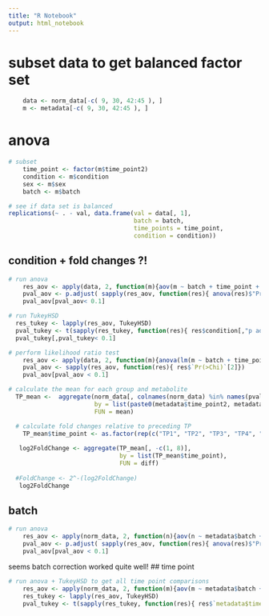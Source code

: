```yaml
---
title: "R Notebook"
output: html_notebook
---
```


# subset data to get balanced factor set
```r
    data <- norm_data[-c( 9, 30, 42:45 ), ]
    m <- metadata[-c( 9, 30, 42:45 ), ]
```
# anova
```r
# subset
    time_point <- factor(m$time_point2)
    condition <- m$condition
    sex <- m$sex
    batch <- m$batch
```
```r
# see if data set is balanced
replications(~ . - val, data.frame(val = data[, 1],
                                   batch = batch,
                                   time_points = time_point,
                                   condition = condition))
```
## condition + fold changes ?!
```r
# run anova
    res_aov <- apply(data, 2, function(m){aov(m ~ batch + time_point + condition)})
    pval_aov <- p.adjust( sapply(res_aov, function(res){ anova(res)$"Pr(>F)"[3]}) ) # [1]sex, [2]time_point, [3]condition
    pval_aov[pval_aov< 0.1]
```
```r
# run TukeyHSD
  res_tukey <- lapply(res_aov, TukeyHSD)
  pval_tukey <- t(sapply(res_tukey, function(res){ res$condition[,"p adj"] }))
  pval_tukey[,pval_tukey< 0.1]
```
```r
# perform likelihood ratio test
    res_aov <- apply(data, 2, function(m){anova(lm(m ~ batch + time_point), lm(m ~ batch + time_point + condition), test="LRT") })
    pval_aov <- sapply(res_aov, function(res){ res$`Pr(>Chi)`[2]})
    pval_aov[pval_aov < 0.1]
```
```r
# calculate the mean for each group and metabolite
  TP_mean <-  aggregate(norm_data[, colnames(norm_data) %in% names(pval_tukey[, pval_tukey < 0.1]) ],
                        by = list(paste0(metadata$time_point2, metadata$condition)),
                        FUN = mean)

  # calculate fold changes relative to preceding TP
    TP_mean$time_point <- as.factor(rep(c("TP1", "TP2", "TP3", "TP4", "TP5", "TP6"), each = 2))
    
   log2FoldChange <- aggregate(TP_mean[, -c(1, 8)],
                               by = list(TP_mean$time_point),
                               FUN = diff)
   
  #FoldChange <- 2^-(log2FoldChange)
   log2FoldChange
```
## batch
```r
# run anova
    res_aov <- apply(norm_data, 2, function(n){aov(n ~ metadata$batch + metadata$time_point + metadata$condition)})
    pval_aov <- p.adjust( sapply(res_aov, function(res){ anova(res)$"Pr(>F)"[1]}) ) # [1]sex, [2]time_point, [3]condition
    pval_aov[pval_aov < 0.1]
```
seems batch correction worked quite well!
## time point
```r
# run anova + TukeyHSD to get all time point comparisons
    res_aov <- apply(norm_data, 2, function(m){aov(m ~ metadata$batch + metadata$time_point2 + metadata$condition)})
    res_tukey <- lapply(res_aov, TukeyHSD)
    pval_tukey <- t(sapply(res_tukey, function(res){ res$`metadata$time_point2`[,"p adj"] }))
```


